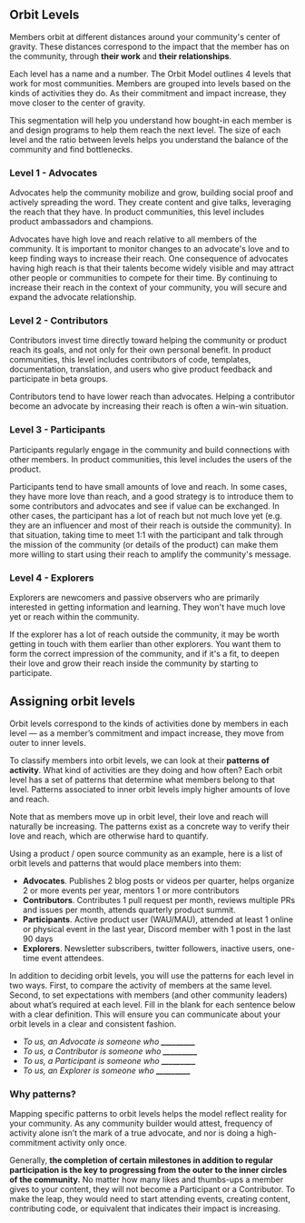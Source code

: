 ## Orbit Levels

Members orbit at different distances around your community's center of gravity.
These distances correspond to the impact that the member has on the community,
through **their work** and **their relationships**.

Each level has a name and a number. The Orbit Model outlines 4 levels that work
for most communities. Members are grouped into levels based on the kinds of activities they do.
As their commitment and impact increase, they move closer to the center of gravity.

This segmentation will help you understand how bought-in each member is
and design programs to help them reach the next level. The size of each level
and the ratio between levels helps you understand the balance of the community
and find bottlenecks.

### Level 1 - Advocates

Advocates help the community mobilize and grow, building social proof and actively spreading the word.
They create content and give talks, leveraging the reach that they have.
In product communities, this level includes product ambassadors and champions.

<Orbit1 classes="text-[72px] text-indigo-500" />

Advocates have high love and reach relative to all members of the community. It is important to monitor changes to
an advocate's love and to keep finding ways to increase their reach. One consequence of advocates having
high reach is that their talents become widely visible and may attract other people or
communities to compete for their time. By continuing to increase their reach in the context of your
community, you will secure and expand the advocate relationship.

### Level 2 - Contributors

Contributors invest time directly toward helping the community or product
reach its goals, and not only for their own personal benefit.
In product communities, this level includes contributors of code, templates, documentation,
translation, and users who give product feedback and participate in beta groups.

<Orbit2 classes="text-[72px] text-indigo-500" />

Contributors tend to have lower reach than advocates. Helping a contributor
become an advocate by increasing their reach is often a win-win situation.

### Level 3 - Participants

Participants regularly engage in the community and build
connections with other members. In product communities, this level includes
the users of the product.

<Orbit3 classes="text-[72px] text-indigo-500" />

Participants tend to have small amounts of love and reach. In some cases,
they have more love than reach, and a good strategy is to introduce them to some
contributors and advocates and see if value can be exchanged. In other cases,
the participant has a lot of reach but not much love yet (e.g. they are an influencer
and most of their reach is outside the community). In that situation, taking time
to meet 1:1 with the participant and talk through the mission of the community
(or details of the product) can make them more willing to start using their reach
to amplify the community's message.

### Level 4 - Explorers

Explorers are newcomers and passive observers who are primarily interested in
getting information and learning. They won't have much love yet or reach within
the community.

<Orbit4 classes="text-[72px] text-indigo-500" />

If the explorer has a lot of reach outside the community, it may be worth getting
in touch with them earlier than other explorers. You want them to form the correct
impression of the community, and if it's a fit, to deepen their love and grow their
reach inside the community by starting to participate.

## Assigning orbit levels

Orbit levels correspond to the kinds of activities done by members in each
level — as a member’s commitment and impact increase, they move from outer to inner levels.

To classify members into orbit levels, we can look at their **patterns of activity**.
What kind of activities are they doing and how often? Each orbit level has a set of
patterns that determine what members belong to that level. Patterns associated to inner
orbit levels imply higher amounts of love and reach.

Note that as members move up in orbit level, their love and reach will naturally be increasing.
The patterns exist as a concrete way to verify their love and reach, which are
otherwise hard to quantify.

Using a product / open source community as an example, here is a list of orbit levels and patterns
that would place members into them:

- **Advocates**. Publishes 2 blog posts or videos per quarter, helps organize 2 or more events per year, mentors 1 or more contributors
- **Contributors**. Contributes 1 pull request per month, reviews multiple PRs and issues per month, attends quarterly product summit.
- **Participants**. Active product user (WAU/MAU), attended at least 1 online or physical event in the last year, Discord member with 1 post in the last 90 days
- **Explorers**. Newsletter subscribers, twitter followers, inactive users, one-time event attendees.

In addition to deciding orbit levels, you will use the patterns for each level in two ways.
First, to compare the activity of members at the same level.
Second, to set expectations with members (and other community leaders) about what’s required at each level.
Fill in the blank for each sentence below with a clear definition. This will ensure you can communicate about
your orbit levels in a clear and consistent fashion.

- _To us, an Advocate is someone who **\_\_\_\_\_\_\_\_\_**_
- _To us, a Contributor is someone who **\_\_\_\_\_\_\_\_\_**_
- _To us, a Participant is someone who **\_\_\_\_\_\_\_\_\_**_
- _To us, an Explorer is someone who **\_\_\_\_\_\_\_\_\_**_

### Why patterns?

Mapping specific patterns to orbit levels helps the model reflect reality for your community.
As any community builder would attest, frequency of activity alone isn’t the mark of a true advocate, and
nor is doing a high-commitment activity only once.

Generally, **the completion of certain milestones in addition to regular participation is
the key to progressing from the outer to the inner circles of the community.**
No matter how many likes and thumbs-ups a member gives to your content,
they will not become a Participant or a Contributor. To make the leap, they would need
to start attending events, creating content, contributing code, or equivalent that indicates
their impact is increasing.

